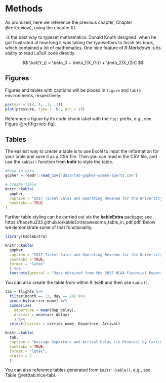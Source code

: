 # Methods

As promised, here we reference the previous chapter, Chapter \@ref(review), using the chapter ID.


\TeX\ is the best way to typeset mathematics. Donald Knuth designed \TeX\ when he got frustrated at how long it was taking the typesetters to finish his book, which contained a lot of mathematics.  One nice feature of _R Markdown_ is its ability to read LaTeX code directly.

<!-- Unnumbered equation, use '$$' -->

$$
\hat{Y_i} = \beta_0 + \beta_1(X_{1i}) + \beta_2(X_{2i})
$$


<!-- To have a numbered equation, use the \begin{equation} and \end{equation} to embed your mathematics rather than '$$' -->

\begin{equation}
Y_i = \beta_0 + \beta_1(X_{1i}) + \beta_2(X_{2i}) + \epsilon_i
\end{equation}


## Figures


Figures and tables with captions will be placed in `figure` and `table` environments, respectively.

```r
par(mar = c(4, 4, .1, .1))
plot(pressure, type = 'b', pch = 19)
```

Reference a figure by its code chunk label with the `fig:` prefix, e.g., see Figure \@ref(fig:nice-fig). 

## Tables

The easiest way to create a table is to use Excel to input the information for your table and save it as a CSV file. Then you can read in the CSV file, and use the `kable()` function from **knitr** to style the table.

```r
#Read in data
gopher = readr::read_csv("data/tab-gopher-women-sports.csv")

# Create table
knitr::kable(
  gopher, 
  caption = "2017 Ticket Sales and Operating Revenue for the University of Minnesota Women's Athletic Teams",
  booktabs = TRUE
)
```

Further table styling can be carried out via the **kableExtra** package; see https://haozhu233.github.io/kableExtra/awesome_table_in_pdf.pdf. Below we demonstrate some of that functionality.

```r
library(kableExtra)

knitr::kable(
  gopher, 
  caption = "2017 Ticket Sales and Operating Revenue for the University of Minnesota Women's Athletic Teams",
  booktabs = TRUE,
  format = "latex"
  ) %>%
  footnote(general = "Data obtained from the 2017 NCAA Financial Report")
```

You can also create the table from within R itself and then use `kable()`.

```r
tab = flights %>%
  filter(month == 12, day == 24) %>%
  group_by(carrier_name) %>%
  summarize(
    Departure = mean(dep_delay),
    Arrival = mean(arr_delay)
    ) %>%
  select(Carrier = carrier_name, Departure, Arrival)

knitr::kable(
  tab, 
  caption = "Average Departure and Arrival Delay (in Minutes) by Carrier on Decemebr 24",
  booktabs = TRUE,
  format = "latex",
  digits = 2
  )
```



You can also reference tables generated from `knitr::kable()`, e.g., see Table \@ref(tab:nice-tab).




